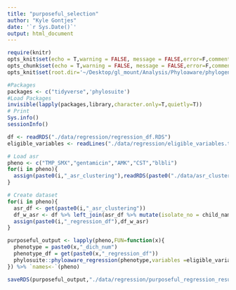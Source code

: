 ```yaml
---
title: "purposeful_selection"
author: "Kyle Gontjes"
date: '`r Sys.Date()`'
output: html_document
---
```



```r
require(knitr)
opts_knit$set(echo = T,warning = FALSE, message = FALSE,error=F,comment=NA) 
opts_chunk$set(echo = T,warning = FALSE, message = FALSE,error=F,comment=NA)
opts_knit$set(root.dir='~/Desktop/gl_mount/Analysis/Phyloaware/phylogenetic-resistance-ms/')
```

```r
#Packages
packages <- c("tidyverse",'phylosuite')   
#Load Packages
invisible(lapply(packages,library,character.only=T,quietly=T))  
# Print
Sys.info()
sessionInfo() 
``` 

```r
df <- readRDS("./data/regression/regression_df.RDS")
eligible_variables <- readLines("./data/regression/eligible_variables.txt")

# Load asr
pheno <- c("TMP_SMX","gentamicin","AMK","CST","blbli")
for(i in pheno){
  assign(paste0(i,"_asr_clustering"),readRDS(paste0("./data/asr_clustering/",i,"_asr_clustering.RDS")))
}

# Create dataset
for(i in pheno){
  asr_df <- get(paste0(i,"_asr_clustering"))
  df_w_asr <- df %>% left_join(asr_df %>% mutate(isolate_no = child_name))
  assign(paste0(i,"_regression_df"),df_w_asr)
}
```

```r
purposeful_output <- lapply(pheno,FUN=function(x){
  phenotype = paste0(x,"_dich_num")
  phenotype_df = get(paste0(x,"_regression_df"))
  phylosuite::phyloaware_regression(phenotype,variables =eligible_variables,df=phenotype_df,first_present=T,patient_id="Patient_ID",culture_date="Cx_date",multivariable='purposeful',stepwise_direction = NULL,entry_criteria = 0.25,retention_criteria = 0.1,confounding_criteria = 0.2)
}) %>% `names<-`(pheno)

saveRDS(purposeful_output,"./data/regression/purposeful_regression_results.RDS")
```
